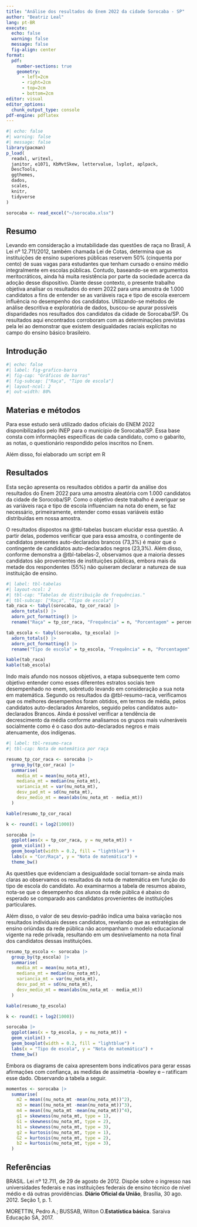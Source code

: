 ---
title: "Análise dos resultados do Enem 2022 da cidade Sorocaba - SP"
author: "Beatriz Leal"
lang: pt-BR
execute: 
  echo: false
  warning: false
  message: false
  fig-align: center
format:
  pdf:
    number-sections: true
    geometry: 
      - left=2cm
      - right=2cm
      - top=2cm
      - bottom=2cm
editor: visual
editor_options: 
  chunk_output_type: console
pdf-engine: pdflatex
---

```{r}
#| echo: false
#| warning: false
#| message: false
library(pacman)
p_load(
  readxl, writexl, 
  janitor, e1071, KbMvtSkew, lettervalue, lvplot, aplpack,
  DescTools,
  ggthemes,
  dados,
  scales,
  knitr,
  tidyverse
)

sorocaba <- read_excel("~/sorocaba.xlsx")
```

## Resumo

Levando em consideração a imutabilidade das questões de raça no Brasil, A Lei nº 12.711/2012, também chamada Lei de Cotas, determina que as instituições de ensino superiores públicas reservem 50% (cinquenta por cento) de suas vagas para estudantes que tenham cursado o ensino médio integralmente em escolas públicas. Contudo, baseando-se em argumentos meritocráticos, ainda há muita resistência por parte da sociedade acerca da adoção desse dispositivo. Diante desse contexto, o presente trabalho objetiva analisar os resultados do enem 2022 para uma amostra de 1.000 candidatos a fins de entender se as variáveis raça e tipo de escola exercem influência no desempenho dos candidatos. Utilizando-se métodos de análise descritiva e exploratória de dados, buscou-se apurar possíveis disparidades nos resultados dos candidatos da cidade de Sorocaba/SP. Os resultados aqui encontrados corroboram com as determinações previstas pela lei ao demonstrar que existem desigualdades raciais explícitas no campo do ensino básico brasileiro.

## Introdução

<!-- Na @fig-grafico-barra, temos os gráficos de barras para Raça e Tipo de escola. Na @fig-grafico-barra-1, temos o gráfico de barras para Raça das/os candidatas/os. Na @fig-grafico-barra-2, temos o gráfico de barras para Tipo de escola das/os candidatas/os. -->

<!-- Olhe as tabelas da @sec-tabela. -->

```{r}
#| echo: false
#| label: fig-grafico-barra
#| fig-cap: "Gráficos de barras"
#| fig-subcap: ["Raça", "Tipo de escola"]
#| layout-ncol: 2
#| out-width: 80%

```

## Materias e métodos

Para esse estudo será utilizado dados oficiais do ENEM 2022 disponibilizados pelo INEP para o município de Sorocaba/SP. Essa base consta com informações específicas de cada candidato, como o gabarito, as notas, o questionário respondido pelos inscritos no Enem.

Além disso, foi elaborado um script em R

## Resultados

Esta seção apresenta os resultados obtidos a partir da análise dos resultados do Enem 2022 para uma amostra aleatória com 1.000 candidatos da cidade de Sorocoba/SP. Como o objetivo deste trabalho é averiguar se as variáveis raça e tipo de escola influenciam na nota do enem, se faz necessário, primeiramente, entender como essas variáveis estão distribuídas em nossa amostra.

O resultados dispostos na @tbl-tabelas buscam elucidar essa questão. A partir delas, podemos verificar que para essa amostra, o contingente de candidatos presentes auto-declarados brancos (73,3%) é maior que o contingente de candidatos auto-declarados negros (23,3%). Além disso, conforme demonstra a @tbl-tabelas-2, observamos que a maioria desses candidatos são provenientes de instituições públicas, embora mais da metade dos respondentes (55%) não quiseram declarar a natureza de sua instituição de ensino.

```{r}
#| label: tbl-tabelas
#| layout-ncol: 2
#| tbl-cap: "Tabelas de distribuição de frequências."
#| tbl-subcap: ["Raça", "Tipo de escola"]
tab_raca <- tabyl(sorocaba, tp_cor_raca) |> 
  adorn_totals() |> 
  adorn_pct_formatting() |> 
  rename("Raça" = tp_cor_raca, "Frequência" = n, "Porcentagem" = percent)

tab_escola <- tabyl(sorocaba, tp_escola) |> 
  adorn_totals() |> 
  adorn_pct_formatting() |> 
  rename("Tipo de escola" = tp_escola, "Frequência" = n, "Porcentagem" = percent)

kable(tab_raca)
kable(tab_escola)
```

Indo mais afundo nos nossos objetivos, a etapa subsequente tem como objetivo entender como esses diferentes estratos sociais tem desempenhado no enem, sobretudo levando em consideração a sua nota em matemática. Segundo os resultados da @tbl-resumo-raca, verificamos que os melhores desempenhos foram obtidos, em termos de média, pelos candidatos auto-declarados Amarelos, seguido pelos candidatos auto-declarados Brancos. Ainda é possível verificar a tendência de decrescimento da média conforme analisamos os grupos mais vulneráveis socialmente como é o caso dos auto-declarados negros e mais atenuamente, dos indígenas.

```{r}
#| label: tbl-resumo-raca
#| tbl-cap: Nota de matemática por raça

resumo_tp_cor_raca <- sorocaba |> 
  group_by(tp_cor_raca) |> 
  summarise(
    media_mt = mean(nu_nota_mt),
    mediana_mt = median(nu_nota_mt),
    variancia_mt = var(nu_nota_mt), 
    desv_pad_mt = sd(nu_nota_mt), 
    desv_medio_mt = mean(abs(nu_nota_mt - media_mt))
  )

kable(resumo_tp_cor_raca)
```

<!-- boxplot + violin plot por tipo de raça -->

<!-- A partir do gráfico , -->

```{r}

k <- round(1 + log2(1000))

sorocaba |> 
  ggplot(aes(x = tp_cor_raca, y = nu_nota_mt)) +
  geom_violin() + 
  geom_boxplot(width = 0.2, fill = "lightblue") + 
  labs(x = "Cor/Raça", y = "Nota de matemática") + 
  theme_bw()

```

As questões que evidenciam a desigualdade social tornam-se ainda mais claras ao observamos os resultados da nota de matemática em função do tipo de escola do candidato. Ao examinarmos a tabela de resumos abaixo, nota-se que o desempenho dos alunos da rede pública é abaixo do esperado se comparado aos candidatos provenientes de instituições particulares.

Além disso, o valor de seu desvio-padrão indica uma baixa variação nos resultados individuais desses candidatos, revelando que as estratégias de ensino oriúndas da rede pública não acompanham o modelo educacional vigente na rede privada, resultando em um desnivelamento na nota final dos candidatos dessas instituições.

```{r}
resumo_tp_escola <- sorocaba |> 
  group_by(tp_escola) |> 
  summarise(
    media_mt = mean(nu_nota_mt),
    mediana_mt = median(nu_nota_mt),
    variancia_mt = var(nu_nota_mt), 
    desv_pad_mt = sd(nu_nota_mt), 
    desv_medio_mt = mean(abs(nu_nota_mt - media_mt))
  )

kable(resumo_tp_escola)
```

<!--  boxplot por tipo de escola -->

```{r}
k <- round(1 + log2(1000))

sorocaba |>
  ggplot(aes(x = tp_escola, y = nu_nota_mt)) +
  geom_violin() + 
  geom_boxplot(width = 0.2, fill = "lightblue") + 
  labs(x = "Tipo de escola", y = "Nota de matemática") + 
  theme_bw()
```

Embora os diagrams de caixa apresentem bons indicativos para gerar essas afirmações com confiança, as medidas de assimetria -bowley e -- ratificam esse dado. Observando a tabela a seguir.

```{r}
momentos <- sorocaba |> 
  summarise(
    m2 = mean((nu_nota_mt -mean(nu_nota_mt))^2),
    m3 = mean((nu_nota_mt -mean(nu_nota_mt))^3),
    m4 = mean((nu_nota_mt -mean(nu_nota_mt))^4),
    g1 = skewness(nu_nota_mt, type = 1),
    G1 = skewness(nu_nota_mt, type = 2),
    b1 = skewness(nu_nota_mt, type = 3),
    g2 = kurtosis(nu_nota_mt, type = 1),
    G2 = kurtosis(nu_nota_mt, type = 2),
    b2 = kurtosis(nu_nota_mt, type = 3),
  )
```

## Referências

BRASIL. Lei nº 12.711, de 29 de agosto de 2012. Dispõe sobre o ingresso nas universidades federais e nas instituições federais de ensino técnico de nível médio e dá outras providências. **Diário Oficial da União**, Brasília, 30 ago. 2012. Seção 1, p. 1.

MORETTIN, Pedro A.; BUSSAB, Wilton O.**Estatística básica**. Saraiva Educação SA, 2017.
